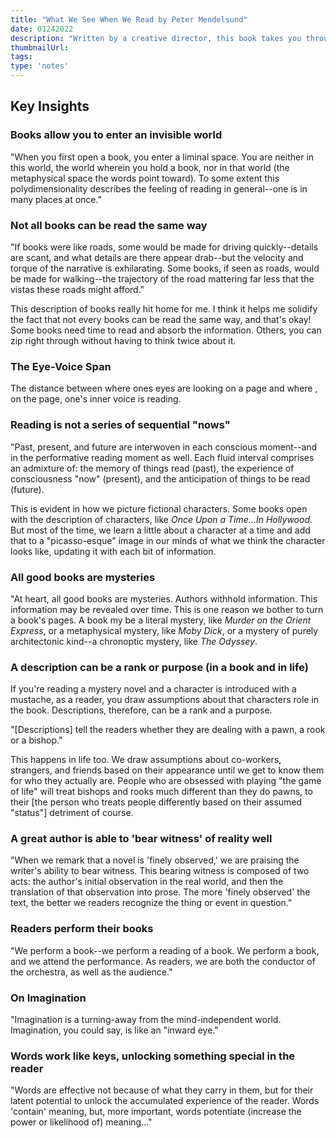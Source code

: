 ```yaml
---
title: "What We See When We Read by Peter Mendelsund"
date: 01242022
description: "Written by a creative director, this book takes you through the ups and downs of, as the title suggests, what you see when you read. It's an interesting book with some neat ideas, but I felt it never came together. Maybe that's the point of the book, but I felt Mendelsund was trying to communicate how important it is we be aware of where the pictures in our minds come from when we read, but he never said that so directly."
thumbnailUrl: 
tags: 
type: 'notes'
---
```


Key Insights
------------

### Books allow you to enter an invisible world

"When you first open a book, you enter a liminal space. You are neither in this world, the world wherein you hold a book, nor in that world (the metaphysical space the words point toward). To some extent this polydimensionality describes the feeling of reading in general--one is in many places at once."

### Not all books can be read the same way

"If books were like roads, some would be made for driving quickly--details are scant, and what details are there appear drab--but the velocity and torque of the narrative is exhilarating. Some books, if seen as roads, would be made for walking--the trajectory of the road mattering far less that the vistas these roads might afford."

This description of books really hit home for me. I think it helps me solidify the fact that not every books can be read the same way, and that's okay! Some books need time to read and absorb the information. Others, you can zip right through without having to think twice about it.

### The Eye-Voice Span

The distance between where ones eyes are looking on a page and where , on the page, one's inner voice is reading.

### Reading is not a series of sequential "nows"

"Past, present, and future are interwoven in each conscious moment--and in the performative reading moment as well. Each fluid interval comprises an admixture of: the memory of things read (past), the experience of consciousness "now" (present), and the anticipation of things to be read (future).

This is evident in how we picture fictional characters. Some books open with the description of characters, like *Once Upon a Time...In Hollywood*. But most of the time, we learn a little about a character at a time and add that to a "picasso-esque" image in our minds of what we think the character looks like, updating it with each bit of information.

### All good books are mysteries

"At heart, all good books are mysteries. Authors withhold information. This information may be revealed over time. This is one reason we bother to turn a book's pages. A book my be a literal mystery, like *Murder on the Orient Express*, or a metaphysical mystery, like *Moby Dick*, or a mystery of purely architectonic kind--a chronoptic mystery, like *The Odyssey*.

### A description can be a rank or purpose (in a book and in life)

If you're reading a mystery novel and a character is introduced with a mustache, as a reader, you draw assumptions about that characters role in the book. Descriptions, therefore, can be a rank and a purpose.

"[Descriptions] tell the readers whether they are dealing with a pawn, a rook or a bishop."

This happens in life too. We draw assumptions about co-workers, strangers, and friends based on their appearance until we get to know them for who they actually are. People who are obsessed with playing "the game of life" will treat bishops and rooks much different than they do pawns, to their [the person who treats people differently based on their assumed "status"] detriment of course.

### A great author is able to 'bear witness' of reality well

"When we remark that a novel is 'finely observed,' we are praising the writer's ability to bear witness. This bearing witness is composed of two acts: the author's initial observation in the real world, and then the translation of that observation into prose. The more 'finely observed' the text, the better we readers recognize the thing or event in question."

### Readers perform their books

"We perform a book--we perform a reading of a book. We perform a book, and we attend the performance. As readers, we are both the conductor of the orchestra, as well as the audience."

### On Imagination

"Imagination is a turning-away from the mind-independent world. Imagination, you could say, is like an "inward eye."

### Words work like keys, unlocking something special in the reader

"Words are effective not because of what they carry in them, but for their latent potential to unlock the accumulated experience of the reader. Words 'contain' meaning, but, more important, words potentiate (increase the power or likelihood of) meaning..."
